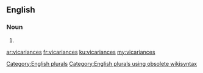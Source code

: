==English==

===Noun===
{{head|en}}

# {{plural of|vicariance}}

[[Category:English plurals]][[Category:English plurals using obsolete wikisyntax]]

[[ar:vicariances]]
[[fr:vicariances]]
[[ku:vicariances]]
[[my:vicariances]]